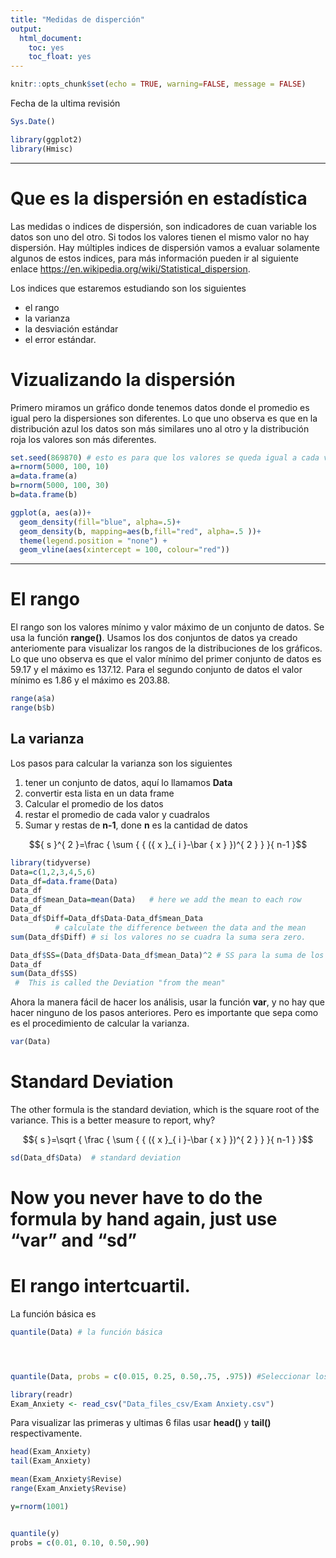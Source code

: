 ```yaml
---
title: "Medidas de disperción"
output: 
  html_document:
    toc: yes
    toc_float: yes
---
```


```r
knitr::opts_chunk$set(echo = TRUE, warning=FALSE, message = FALSE)
```

Fecha de la ultima revisión
```r

Sys.Date()
```

```r
library(ggplot2)
library(Hmisc)
```


***

# Que es la dispersión en estadística


Las medidas o indices de dispersión, son indicadores de cuan variable los datos son uno del otro. Si todos los valores tienen el mismo valor no hay dispersión.  Hay múltiples indices de dispersión vamos a evaluar solamente algunos de estos indices, para más información pueden ir al siguiente enlace <https://en.wikipedia.org/wiki/Statistical_dispersion>.  

Los indices que estaremos estudiando son los siguientes

  - el rango
  - la varianza
  - la desviación estándar
  - el error estándar.
 
 
# Vizualizando la dispersión 
  
Primero miramos un gráfico donde tenemos datos donde el promedio es igual pero la dispersiones son diferentes. Lo que uno observa es que en la distribución azul los datos son más similares uno al otro y la distribución roja los valores son más diferentes.  


```r

set.seed(869870) # esto es para que los valores se queda igual a cada vez que se corre el analisis
a=rnorm(5000, 100, 10)
a=data.frame(a)
b=rnorm(5000, 100, 30)
b=data.frame(b)
```


```r
ggplot(a, aes(a))+
  geom_density(fill="blue", alpha=.5)+
  geom_density(b, mapping=aes(b,fill="red", alpha=.5 ))+
  theme(legend.position = "none") +
  geom_vline(aes(xintercept = 100, colour="red"))
```

***

# El rango

El rango son los valores mínimo y valor máximo de un conjunto de datos.  Se usa la función **range()**.  Usamos los dos conjuntos de datos ya creado anteriomente para visualizar los rangos de la distribuciones de los gráficos. Lo que uno observa es que el valor mínimo del primer conjunto de datos es 59.17 y el máximo es 137.12.  Para el segundo conjunto de datos el valor mínimo es 1.86 y el máximo es 203.88.  


```r
range(a$a)
range(b$b)

```


## La varianza

Los pasos para calcular la varianza son los siguientes

1. tener un conjunto de datos, aquí lo llamamos **Data**
2. convertir esta lista en un data frame 
3. Calcular el promedio de los datos
4. restar el promedio de cada valor y cuadralos
5. Sumar y restas de **n-1**, done **n** es la cantidad de datos



$${ s }^{ 2 }=\frac { \sum { { ({ x }_{ i }-\bar { x }  })^{ 2 } }  }{ n-1 }$$

```r
library(tidyverse)
Data=c(1,2,3,4,5,6)
Data_df=data.frame(Data)
Data_df
Data_df$mean_Data=mean(Data)   # here we add the mean to each row
Data_df
Data_df$Diff=Data_df$Data-Data_df$mean_Data 
          # calculate the difference between the data and the mean
sum(Data_df$Diff) # si los valores no se cuadra la suma sera zero.

Data_df$SS=(Data_df$Data-Data_df$mean_Data)^2 # SS para la suma de los cuadrados 
Data_df
sum(Data_df$SS)
 #  This is called the Deviation "from the mean"
```

Ahora la manera fácil de hacer los análisis, usar la función **var**, y no hay que hacer ninguno de los pasos anteriores.   Pero es importante que sepa como es el procedimiento de calcular la varianza.  

```r
var(Data)
```

# Standard Deviation
The other formula is the standard deviation, which is the square root of the variance.
  This is a better measure to report, why? 
  
  $${ s }=\sqrt { \frac { \sum { { ({ x }_{ i }-\bar { x }  })^{ 2 } }  }{ n-1 }  }$$



```r
sd(Data_df$Data)  # standard deviation
```

# Now you never have to do the formula by hand again, just use "var" and "sd"





# El rango intertcuartil.

La función básica es 

```r
quantile(Data) # la función básica




quantile(Data, probs = c(0.015, 0.25, 0.50,.75, .975)) #Seleccionar los cuantiles.  
```


```r
library(readr)
Exam_Anxiety <- read_csv("Data_files_csv/Exam Anxiety.csv")
```

Para visualizar las primeras y ultimas 6 filas usar **head()** y **tail()** respectivamente.  

```r
head(Exam_Anxiety)
tail(Exam_Anxiety)
```


```r
mean(Exam_Anxiety$Revise)
range(Exam_Anxiety$Revise)
```



```r
y=rnorm(1001)


quantile(y)
probs = c(0.01, 0.10, 0.50,.90)
```